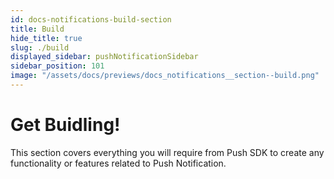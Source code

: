 ```yaml
---
id: docs-notifications-build-section
title: Build
hide_title: true
slug: ./build
displayed_sidebar: pushNotificationSidebar
sidebar_position: 101
image: "/assets/docs/previews/docs_notifications__section--build.png"
---
```


# Get Buidling!

This section covers everything you will require from Push SDK to create any functionality or features related to Push Notification.


<Head>
  <title>Build section | Push Notifications | Push Documentation`}</title>
</Head>


<DocCardList />
